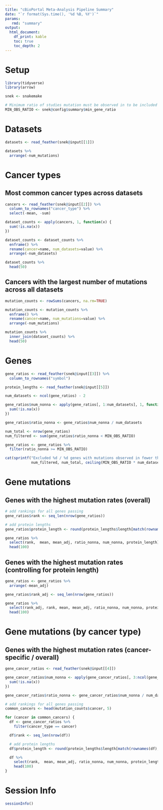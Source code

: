 ```yaml
---
title: "cBioPortal Meta-Analysis Pipeline Summary"
date: "`r format(Sys.time(), '%d %B, %Y')`"
params:
   rmd: "summary"
output:
  html_document:
    df_print: kable
    toc: true
    toc_depth: 2
---
```


# Setup

```r
library(tidyverse)
library(arrow)

snek <- snakemake

# Minimum ratio of studies mutation must be observed in to be included
MIN_OBS_RATIO <- snek@config$summary$min_gene_ratio
```

# Datasets

```r
datasets <- read_feather(snek@input[[1]])

datasets %>%
  arrange(-num_mutations)
```

# Cancer types

## Most common cancer types across datasets

```r
cancers <- read_feather(snek@input[[2]]) %>%
  column_to_rownames("cancer_type") %>%
  select(-mean, -sum)

dataset_counts <- apply(cancers, 1, function(x) {
  sum(!is.na(x))
})

dataset_counts <- dataset_counts %>%
  enframe() %>%
  rename(cancer=name, num_datasets=value) %>%
  arrange(-num_datasets)

dataset_counts %>%
  head(50)
```

## Cancers with the largest number of mutations across all datasets

```r
mutation_counts <- rowSums(cancers, na.rm=TRUE)

mutation_counts <- mutation_counts %>%
  enframe() %>%
  rename(cancer=name, num_mutations=value) %>%
  arrange(-num_mutations)

mutation_counts %>%
  inner_join(dataset_counts) %>%
  head(50)
```

# Genes

```r
gene_ratios <- read_feather(snek@input[[3]]) %>%
  column_to_rownames("symbol")

protein_lengths <- read_feather(snek@input[[5]])

num_datasets <- ncol(gene_ratios) - 2

gene_ratios$num_nonna <- apply(gene_ratios[, 1:num_datasets], 1, function(x) {
  sum(!is.na(x))
})

gene_ratios$ratio_nonna <- gene_ratios$num_nonna / num_datasets

num_total <- nrow(gene_ratios)
num_filtered <- sum(gene_ratios$ratio_nonna < MIN_OBS_RATIO)

gene_ratios <- gene_ratios %>%
  filter(ratio_nonna >= MIN_OBS_RATIO)
```

```r
cat(sprintf("Excluded %d / %d genes with mutations observed in fewer than %d / %d studies.\n",
            num_filtered, num_total, ceiling(MIN_OBS_RATIO * num_datasets), num_datasets))
```

# Gene mutations

## Genes with the highest mutation rates (overall)

```r
# add rankings for all genes passing
gene_ratios$rank <- seq_len(nrow(gene_ratios))

# add protein lengths
gene_ratios$protein_length <- round(protein_lengths$length[match(rownames(gene_ratios), protein_lengths$symbol)])

gene_ratios %>%
  select(rank,  mean, mean_adj, ratio_nonna, num_nonna, protein_length) %>%
  head(100)
```

## Genes with the highest mutation rates (controlling for protein length)

```r
gene_ratios <- gene_ratios %>%
  arrange(-mean_adj)

gene_ratios$rank_adj <- seq_len(nrow(gene_ratios))

gene_ratios %>%
  select(rank_adj, rank, mean, mean_adj, ratio_nonna, num_nonna, protein_length) %>%
  head(100)
```

# Gene mutations (by cancer type)

## Genes with the highest mutation rates (cancer-specific / overall)

```r
gene_cancer_ratios <- read_feather(snek@input[[4]])

gene_cancer_ratios$num_nonna <- apply(gene_cancer_ratios[, 3:ncol(gene_cancer_ratios)], 1, function(x) {
  sum(!is.na(x))
})

gene_cancer_ratios$ratio_nonna <- gene_cancer_ratios$num_nonna / num_datasets

# add rankings for all genes passing
common_cancers <- head(mutation_counts$cancer, 5)

for (cancer in common_cancers) {
  df <- gene_cancer_ratios %>%
    filter(cancer_type == cancer)

  df$rank <- seq_len(nrow(df))

  # add protein lengths
  df$protein_length <- round(protein_lengths$length[match(rownames(df), protein_lengths$symbol)])

  df %>%
    select(rank,  mean, mean_adj, ratio_nonna, num_nonna, protein_length) %>%
    head(100)
}
```

# Session Info

```r
sessionInfo()
```
